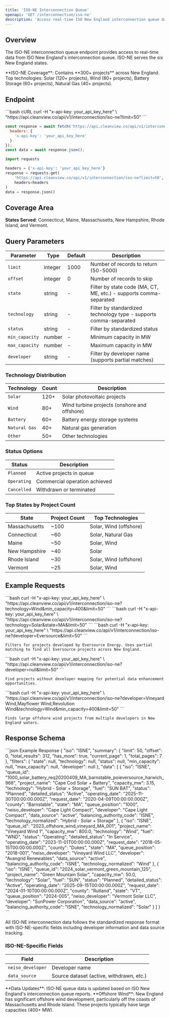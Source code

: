 ```yaml
---
title: 'ISO-NE Interconnection Queue'
openapi: 'GET /interconnection/iso-ne'
description: 'Access real-time ISO New England interconnection queue data for all power projects'
---
```


## Overview

The ISO-NE interconnection queue endpoint provides access to real-time data from ISO New England's interconnection queue. ISO-NE serves the six New England states.

<Note>
**ISO-NE Coverage**: Contains **300+ projects** across New England. Top technologies: Solar (120+ projects), Wind (80+ projects), Battery Storage (60+ projects), Natural Gas (40+ projects).
</Note>

## Endpoint

<CodeGroup>
```bash cURL
curl -H "x-api-key: your_api_key_here" \
  "https://api.cleanview.co/api/v1/interconnection/iso-ne?limit=50"
```

```javascript JavaScript
const response = await fetch('https://api.cleanview.co/api/v1/interconnection/iso-ne?limit=50', {
  headers: {
    'x-api-key': 'your_api_key_here'
  }
});
const data = await response.json();
```

```python Python
import requests

headers = {'x-api-key': 'your_api_key_here'}
response = requests.get(
    'https://api.cleanview.co/api/v1/interconnection/iso-ne?limit=50',
    headers=headers
)
data = response.json()
```
</CodeGroup>

## Coverage Area

**States Served**: Connecticut, Maine, Massachusetts, New Hampshire, Rhode Island, and Vermont.

## Query Parameters

| Parameter | Type | Default | Description |
|-----------|------|---------|-------------|
| `limit` | integer | 1000 | Number of records to return (50-5000) |
| `offset` | integer | 0 | Number of records to skip |
| `state` | string | - | Filter by state code (MA, CT, ME, etc.) - supports comma-separated |
| `technology` | string | - | Filter by standardized technology type - supports comma-separated |
| `status` | string | - | Filter by standardized status |
| `min_capacity` | number | - | Minimum capacity in MW |
| `max_capacity` | number | - | Maximum capacity in MW |
| `developer` | string | - | Filter by developer name (supports partial matches) |


### Technology Distribution

| Technology | Count | Description |
|------------|-------|-------------|
| `Solar` | 120+ | Solar photovoltaic projects |
| `Wind` | 80+ | Wind turbine projects (onshore and offshore) |
| `Battery` | 60+ | Battery energy storage systems |
| `Natural Gas` | 40+ | Natural gas generation |
| `Other` | 50+ | Other technologies |

### Status Options

| Status | Description |
|--------|-------------|
| `Planned` | Active projects in queue |
| `Operating` | Commercial operation achieved |
| `Cancelled` | Withdrawn or terminated |

### Top States by Project Count

| State | Project Count | Top Technologies |
|-------|---------------|------------------|
| Massachusetts | ~100 | Solar, Wind (offshore) |
| Connecticut | ~60 | Solar, Natural Gas |
| Maine | ~50 | Solar, Wind |
| New Hampshire | ~40 | Solar |
| Rhode Island | ~30 | Solar, Wind (offshore) |
| Vermont | ~25 | Solar, Wind |

## Example Requests

<AccordionGroup>
  <Accordion title="Get Offshore Wind Projects">
    ```bash
    curl -H "x-api-key: your_api_key_here" \
      "https://api.cleanview.co/api/v1/interconnection/iso-ne?technology=Wind&min_capacity=400&limit=50"
    ```
  </Accordion>
  
  <Accordion title="Get Solar Projects in Massachusetts">
    ```bash
    curl -H "x-api-key: your_api_key_here" \
      "https://api.cleanview.co/api/v1/interconnection/iso-ne?technology=Solar&state=MA&limit=50"
    ```
  </Accordion>
  
  <Accordion title="Get Eversource Energy Projects">
    ```bash
    curl -H "x-api-key: your_api_key_here" \
      "https://api.cleanview.co/api/v1/interconnection/iso-ne?developer=Eversource&limit=50"
    ```
    
    Filters for projects developed by Eversource Energy. Uses partial matching to find all Eversource projects across New England.
  </Accordion>
  
  <Accordion title="Get Projects Without Developer Information">
    ```bash
    curl -H "x-api-key: your_api_key_here" \
      "https://api.cleanview.co/api/v1/interconnection/iso-ne?developer=null&limit=50"
    ```
    
    Find projects without developer mapping for potential data enhancement opportunities.
  </Accordion>
  
  <Accordion title="Get Multiple Developer Offshore Wind Projects">
    ```bash
    curl -H "x-api-key: your_api_key_here" \
      "https://api.cleanview.co/api/v1/interconnection/iso-ne?developer=Vineyard Wind,Mayflower Wind,Revolution Wind&technology=Wind&min_capacity=400&limit=50"
    ```
    
    Finds large offshore wind projects from multiple developers in New England waters.
  </Accordion>
</AccordionGroup>

## Response Schema

<ResponseExample>
```json Example Response
{
  "iso": "ISNE",
  "summary": {
    "limit": 50,
    "offset": 0,
    "total_results": 312,
    "has_more": true,
    "current_page": 1,
    "total_pages": 7
  },
  "filters": {
    "state": null,
    "technology": null,
    "status": null,
    "min_capacity": null,
    "max_capacity": null,
    "developer": null
  },
  "data": [
    {
      "iso": "ISNE",
      "queue_id": "1000_solar_battery_req20200409_MA_barnstable_poieversource_harwich_968",
      "project_name": "Cape Cod Solar + Battery",
      "capacity_mw": 3.15,
      "technology": "Hybrid - Solar + Storage",
      "fuel": "SUN BAT",
      "status": "Planned",
      "detailed_status": "Active",
      "operating_date": "2025-11-30T00:00:00.000Z",
      "request_date": "2020-04-09T00:00:00.000Z",
      "county": "Barnstable",
      "state": "MA",
      "queue_position": "1000",
      "neiso_developer": "Cape Light Compact",
      "developer": "Cape Light Compact",
      "data_source": "active",
      "balancing_authority_code": "ISNE",
      "technology_normalized": "Hybrid - Solar + Storage"
    },
    {
      "iso": "ISNE",
      "queue_id": "2023_offshore_wind_vineyard_MA_001",
      "project_name": "Vineyard Wind 1",
      "capacity_mw": 800.0,
      "technology": "Wind",
      "fuel": "WND",
      "status": "Operating",
      "detailed_status": "In Service",
      "operating_date": "2023-11-01T00:00:00.000Z",
      "request_date": "2018-05-15T00:00:00.000Z",
      "county": "Dukes",
      "state": "MA",
      "queue_position": "2018-001",
      "neiso_developer": "Vineyard Wind LLC",
      "developer": "Avangrid Renewables",
      "data_source": "active",
      "balancing_authority_code": "ISNE",
      "technology_normalized": "Wind"
    },
    {
      "iso": "ISNE",
      "queue_id": "2024_solar_vermont_green_mountain_125",
      "project_name": "Green Mountain Solar",
      "capacity_mw": 50.0,
      "technology": "Solar",
      "fuel": "SUN",
      "status": "Planned",
      "detailed_status": "Active",
      "operating_date": "2025-09-15T00:00:00.000Z",
      "request_date": "2024-01-10T00:00:00.000Z",
      "county": "Rutland",
      "state": "VT",
      "queue_position": "2024-005",
      "neiso_developer": "Vermont Solar LLC",
      "developer": "SunPower Corporation",
      "data_source": "active",
      "balancing_authority_code": "ISNE",
      "technology_normalized": "Solar"
    }
  ]
}
```
</ResponseExample>

All ISO-NE interconnection data follows the standardized response format with ISO-NE-specific fields including developer information and data source tracking.

### ISO-NE-Specific Fields

| Field | Description |
|-------|-------------|
| `neiso_developer` | Developer name |
| `data_source` | Source dataset (active, withdrawn, etc.) |

<Note>
**Data Updates**: ISO-NE queue data is updated based on ISO New England's interconnection queue reports.
</Note>

<Info>
**Offshore Wind**: New England has significant offshore wind development, particularly off the coasts of Massachusetts and Rhode Island. These projects typically have large capacities (400+ MW).
</Info>